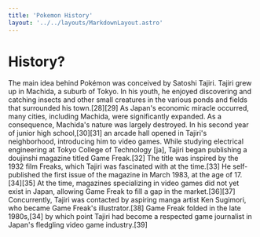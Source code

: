 ```yaml
---
title: 'Pokemon History'
layout: '../../layouts/MarkdownLayout.astro'
---
```


# History?

The main idea behind Pokémon was conceived by Satoshi Tajiri. Tajiri grew up in Machida, a suburb of Tokyo. In his youth, he enjoyed discovering and catching insects and other small creatures in the various ponds and fields that surrounded his town.[28][29] As Japan's economic miracle occurred, many cities, including Machida, were significantly expanded. As a consequence, Machida's nature was largely destroyed. In his second year of junior high school,[30][31] an arcade hall opened in Tajiri's neighborhood, introducing him to video games. While studying electrical engineering at Tokyo College of Technology [ja], Tajiri began publishing a doujinshi magazine titled Game Freak.[32] The title was inspired by the 1932 film Freaks, which Tajiri was fascinated with at the time.[33] He self-published the first issue of the magazine in March 1983, at the age of 17.[34][35] At the time, magazines specializing in video games did not yet exist in Japan, allowing Game Freak to fill a gap in the market.[36][37] Concurrently, Tajiri was contacted by aspiring manga artist Ken Sugimori, who became Game Freak's illustrator.[38] Game Freak folded in the late 1980s,[34] by which point Tajiri had become a respected game journalist in Japan's fledgling video game industry.[39]